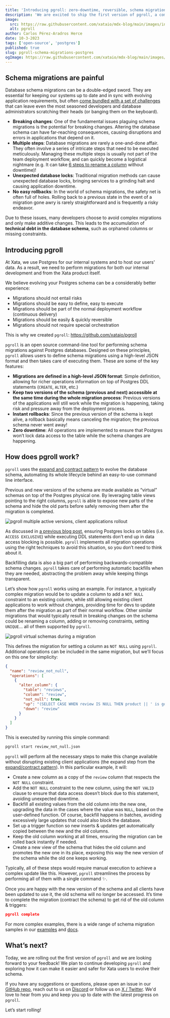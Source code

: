 ```yaml
---
title: 'Introducing pgroll: zero-downtime, reversible, schema migrations for Postgres'
description: 'We are excited to ship the first version of pgroll, a command line tool that offers safe and reversible schema migrations for PostgreSQL'
image:
  src: https://raw.githubusercontent.com/xataio/mdx-blog/main/images/introducing-pgroll.jpg
  alt: pgroll
author: Carlos Pérez-Aradros Herce
date: 10-3-2023
tags: ['open-source', 'postgres']
published: true
slug: pgroll-schema-migrations-postgres
ogImage: https://raw.githubusercontent.com/xataio/mdx-blog/main/images/introducing-pgroll.jpg
---
```


## Schema migrations are painful

Database schema migrations can be a double-edged sword. They are essential for keeping our systems up to date and in sync with evolving application requirements, but often [come bundled with a set of challenges](https://xata.io/blog/postgres-schema-changes-pita) that can leave even the most seasoned developers and database administrators scratching their heads (or banging them on the keyboard).

- **Breaking changes**: One of the fundamental issues plaguing schema migrations is the potential for breaking changes. Altering the database schema can have far-reaching consequences, causing disruptions and errors in applications that depend on it.
- **Multiple steps**: Database migrations are rarely a one-and-done affair. They often involve a series of intricate steps that need to be executed meticulously. Managing these multiple steps is usually not part of the team deployment workflow, and can quickly become a logistical nightmare (e.g. It can take [6 steps to rename a column](https://xata.io/blog/postgres-schema-changes-pita#application-deploys-and-the-6-stages-of-rename) without downtime)!
- **Unexpected database locks**: Traditional migration methods can cause unexpected database locks, bringing services to a grinding halt and causing application downtime.
- **No easy rollbacks**: In the world of schema migrations, the safety net is often full of holes. Rolling back to a previous state in the event of a migration gone awry is rarely straightforward and is frequently a risky endeavor.

Due to these issues, many developers choose to avoid complex migrations and only make additive changes. This leads to the accumulation of **technical debt in the database schema**, such as orphaned columns or missing constraints.

## Introducing pgroll

<ArticleImage
  src="https://github.com/xataio/mdx-blog/raw/main/images/introducing-pgroll-banner@2x.jpg"
  width="1000"
  height="465"
  alt="pgroll banner"
  position="center"
/>

At Xata, we use Postgres for our internal systems and to host our users' data. As a result, we need to perform migrations for both our internal development and from the Xata product itself.

We believe evolving your Postgres schema can be a considerably better experience:

- Migrations should not entail risks
- Migrations should be easy to define, easy to execute
- Migrations should be part of the normal deployment workflow (continuous delivery)
- Migrations should be easily & quickly reversible
- Migrations should not require special orchestration

This is why we created `pgroll`: https://github.com/xataio/pgroll

`pgroll` is an open source command-line tool for performing schema migrations against Postgres databases. Designed on these principles, `pgroll` allows users to define schema migrations using a high-level JSON format and then takes care of executing them. These are some of the key features:

- **Migrations are defined in a high-level JSON format**: Simple definition, allowing for richer operations information on top of Postgres DDL statements (`CREATE`, `ALTER`, etc.)
- **Keep two versions of the schema (previous and next) accessible at the same time during the whole migration process**: Previous versions of the applications will still work while the migration is happening, taking risk and pressure away from the deployment process.
- **Instant rollbacks**: Since the previous version of the schema is kept alive, a rollback basically means canceling the migration; the previous schema never went away!
- **Zero downtime**: All operations are implemented to ensure that Postgres won’t lock data access to the table while the schema changes are happening.

## How does pgroll work?

`pgroll` uses the [expand and contract pattern](https://openpracticelibrary.com/practice/expand-and-contract-pattern/) to evolve the database schema, automating its whole lifecycle behind an easy-to-use command line interface.

Previous and new versions of the schema are made available as “virtual” schemas on top of the Postgres physical one. By leveraging table views pointing to the right columns, `pgroll` is able to expose new parts of the schema and hide the old parts before safely removing them after the migration is completed.

![pgroll multiple active versions, client applications rollout](images/pgroll-migration-flow.svg)

As discussed in [a previous blog post](https://xata.io/blog/postgres-schema-changes-pita#locking-gotchas), ensuring Postgres locks on tables (i.e. `ACCESS EXCLUSIVE`) while executing DDL statements don’t end up in data access blocking is possible. `pgroll` implements all migration operations using the right techniques to avoid this situation, so you don’t need to think about it.

Backfilling data is also a big part of performing backwards-compatible schema changes. `pgroll` takes care of performing automatic backfills when they are needed, abstracting the problem away while keeping things transparent.

Let’s show how `pgroll` works using an example. For instance, a typically complex migration would be to update a column to add a `NOT NULL` constraint to an existing column, while still allowing existing client applications to work without changes, providing time for devs to update them after the migration as part of their normal workflow. Other similar migrations that would typically result in breaking changes on the schema could be renaming a column, adding or removing constraints, setting `UNIQUE`... all of them supported by `pgroll`.

![pgroll virtual schemas during a migration](images/pgroll-migration-schemas.svg)

This defines the migration for setting a column as `NOT NULL` using `pgroll`. Additional operations can be included in the same migration, but we'll focus on this one for simplicity:

```json
{
  "name": "review_not_null",
  "operations": [
    {
      "alter_column": {
        "table": "reviews",
        "column": "review",
        "not_null": true,
        "up": "(SELECT CASE WHEN review IS NULL THEN product || ' is good' ELSE review END)",
        "down": "review"
      }
    }
  ]
}
```

This is executed by running this simple command:

```bash
pgroll start review_not_null.json
```

`pgroll` will perform all the necessary steps to make this change available without disrupting existing client applications (the expand step from the [expand/contract pattern](https://openpracticelibrary.com/practice/expand-and-contract-pattern/)). In this particular example, it will:

- Create a new column as a copy of the `review` column that respects the `NOT NULL` constraint.
- Add the `NOT NULL` constraint to the new column, using the `NOT VALID` clause to ensure that data access doesn’t block due to this statement, avoiding unexpected downtime.
- Backfill all existing values from the old column into the new one, upgrading the data in the cases where the value was `NULL`, based on the user-defined function. Of course, backfill happens in batches, avoiding excessively large updates that could also block the database.
- Set up a trigger function so new inserts & updates get automatically copied between the new and the old columns.
- Keep the old column working at all times, ensuring the migration can be rolled back instantly if needed.
- Create a new view of the schema that hides the old column and promotes the new one in its place, exposing this way the new version of the schema while the old one keeps working.

Typically, all of these steps would require manual execution to achieve a complex update like this. However, `pgroll` streamlines the process by performing all of them with a single command ✨.

Once you are happy with the new version of the schema and all clients have been updated to use it, the old schema will no longer be accessed. It’s time to complete the migration (contract the schema) to get rid of the old column & triggers:

```json
pgroll complete
```

For more complex examples, there is a wide range of schema migration samples in our [examples](https://github.com/xataio/pgroll/tree/main/examples) and [docs](https://github.com/xataio/pgroll/tree/main/docs).

## What’s next?

Today, we are rolling out the first version of `pgroll` and we are looking forward to your feedback! We plan to continue developing `pgroll` and exploring how it can make it easier and safer for Xata users to evolve their schema.

If you have any suggestions or questions, please open an issue in our [GitHub repo](https://github.com/xataio/pgroll), reach out to us on [Discord](https://xata.io/discord) or follow us on [X / Twitter](https://twitter.com/xata). We'd love to hear from you and keep you up to date with the latest progress on `pgroll`.

Let’s start rolling!

